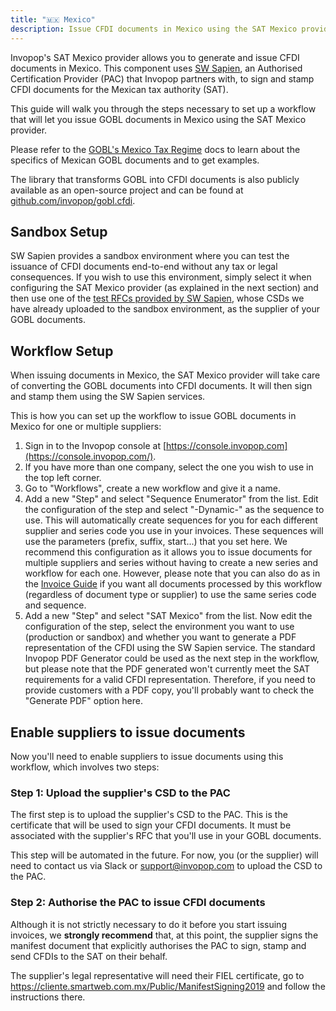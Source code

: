 ```yaml
---
title: "🇲🇽 Mexico"
description: Issue CFDI documents in Mexico using the SAT Mexico provider.
---
```


Invopop's SAT Mexico provider allows you to generate and issue CFDI documents in Mexico. This component uses [SW Sapien](https://sw.com.mx), an Authorised Certification Provider (PAC) that Invopop partners with, to sign and stamp CFDI documents for the Mexican tax authority (SAT).

This guide will walk you through the steps necessary to set up a workflow that will let you issue GOBL documents in Mexico using the SAT Mexico provider.

Please refer to the [GOBL's Mexico Tax Regime](https://github.com/invopop/gobl/blob/main/regimes/mx/README.md) docs to learn about the specifics of Mexican GOBL documents and to get examples.

The library that transforms GOBL into CFDI documents is also publicly available as an open-source project and can be found at [github.com/invopop/gobl.cfdi](https://github.com/invopop/gobl.cfdi).

## Sandbox Setup

SW Sapien provides a sandbox environment where you can test the issuance of CFDI documents end-to-end without any tax or legal consequences. If you wish to use this environment, simply select it when configuring the SAT Mexico provider (as explained in the next section) and then use one of the [test RFCs provided by SW Sapien](https://developers.sw.com.mx/knowledge-base/donde-encuentro-csd-de-pruebas-vigentes/), whose CSDs we have already uploaded to the sandbox environment, as the supplier of your GOBL documents.

## Workflow Setup

When issuing documents in Mexico, the SAT Mexico provider will take care of converting the GOBL documents into CFDI documents. It will then sign and stamp them using the SW Sapien services.

This is how you can set up the workflow to issue GOBL documents in Mexico for one or multiple suppliers:

1. Sign in to the Invopop console at [https://console.invopop.com](https://console.invopop.com/).
2. If you have more than one company, select the one you wish to use in the top left corner.
3. Go to "Workflows", create a new workflow and give it a name.
4. Add a new "Step" and select "Sequence Enumerator" from the list. Edit the configuration of the step and select "-Dynamic-" as the sequence to use. This will automatically create sequences for you for each different supplier and series code you use in your invoices. These sequences will use the parameters (prefix, suffix, start...) that you set here. <Note> We recommend this configuration as it allows you to issue documents for multiple suppliers and series without having to create a new series and workflow for each one. However, please note that you can also do as in the [Invoice Guide](/quick-start/invoice#define-a-series) if you want all documents processed by this workflow (regardless of document type or supplier) to use the same series code and sequence.</Note>
5. Add a new "Step" and select "SAT Mexico" from the list. Now edit the configuration of the step, select the environment you want to use (production or sandbox) and whether you want to generate a PDF representation of the CFDI using the SW Sapien service. <Note> The standard Invopop PDF Generator could be used as the next step in the workflow, but please note that the PDF generated won't currently meet the SAT requirements for a valid CFDI representation. Therefore, if you need to provide customers with a PDF copy, you'll probably want to check the "Generate PDF" option here.</Note>

## Enable suppliers to issue documents

Now you'll need to enable suppliers to issue documents using this workflow, which involves two steps:

### Step 1: Upload the supplier's CSD to the PAC

The first step is to upload the supplier's CSD to the PAC. This is the certificate that will be used to sign your CFDI documents. It must be associated with the supplier's RFC that you'll use in your GOBL documents.

This step will be automated in the future. For now, you (or the supplier) will need to contact us via Slack or [support@invopop.com](mailto:support@invopop.com) to upload the CSD to the PAC.

### Step 2: Authorise the PAC to issue CFDI documents

Although it is not strictly necessary to do it before you start issuing invoices, we **strongly recommend** that, at this point, the supplier signs the manifest document that explicitly authorises the PAC to sign, stamp and send CFDIs to the SAT on their behalf.

The supplier's legal representative will need their FIEL certificate, go to https://cliente.smartweb.com.mx/Public/ManifestSigning2019 and follow the instructions there.
